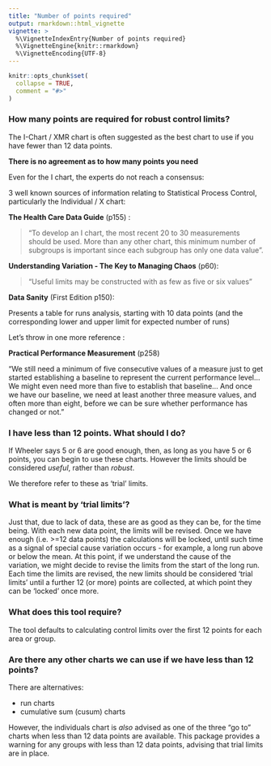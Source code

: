 ```yaml
---
title: "Number of points required"
output: rmarkdown::html_vignette
vignette: >
  %\VignetteIndexEntry{Number of points required}
  %\VignetteEngine{knitr::rmarkdown}
  %\VignetteEncoding{UTF-8}
---
```


```r

knitr::opts_chunk$set(
  collapse = TRUE,
  comment = "#>"
)

```

### How many points are required for robust control limits?

The I-Chart / XMR chart is often suggested as the best chart to use if you have fewer than 12 data points. 

**There is no agreement as to how many points you need**

Even for the I chart, the experts do not reach a consensus:

3 well known sources of information relating to Statistical Process Control, particularly the Individual / X chart:

**The Health Care Data Guide** (p155) :

> "To develop an I chart, the most recent 20 to 30 measurements should be used. More than any other chart, this minimum number of subgroups is important since each subgroup has only one data value".

**Understanding Variation - The Key to Managing Chaos** (p60):

> "Useful limits may be constructed with as few as five or six values"

**Data Sanity** (First Edition p150): 

Presents a table for runs analysis, starting with 10 data points (and the corresponding lower and upper limit for expected number of runs)

Let's throw in one more reference :

**Practical Performance Measurement** (p258)

"We still need a minimum of five consecutive values of a measure just to get started establishing a baseline to represent the current performance level... We might even need more than five to establish that baseline...
And once we have our baseline, we need at least another three measure values, and often more than eight, before we can be sure whether performance has changed or not."

### I have less than 12 points. What should I do?

If Wheeler says 5 or 6 are good enough, then, as long as you have 5 or 6 points, you can begin to use these charts.
However the limits should be considered _useful_, rather than _robust_.

We therefore refer to these as 'trial' limits.

### What is meant by 'trial limits'?

Just that, due to lack of data, these are as good as they can be, for the time being.
With each new data point, the limits will be revised.
Once we have enough (i.e. >=12 data points) the calculations will be locked, until such time as a signal of special cause variation occurs - for example, a long run above or below the mean.
At this point, if we understand the cause of the variation, we might decide to revise the limits from the start of the long run.
Each time the limits are revised, the new limits should be considered 'trial limits' until a further 12 (or more) points are collected, at which point they can be 'locked' once more.

### What does this tool require?

The tool defaults to calculating control limits over the first 12 points for each area or group.

### Are there any other charts we can use if we have less than 12 points?

There are alternatives:

- run charts
- cumulative sum (cusum) charts

However, the individuals chart is _also_ advised as one of the three "go to" charts when less than 12 data points are available.
This package provides a warning for any groups with less than 12 data points, advising that trial limits are in place.
